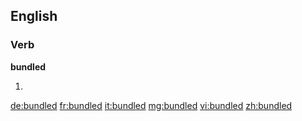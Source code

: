 ==English==

===Verb===
'''bundled'''

# {{past of|bundle}}

[[de:bundled]]
[[fr:bundled]]
[[it:bundled]]
[[mg:bundled]]
[[vi:bundled]]
[[zh:bundled]]